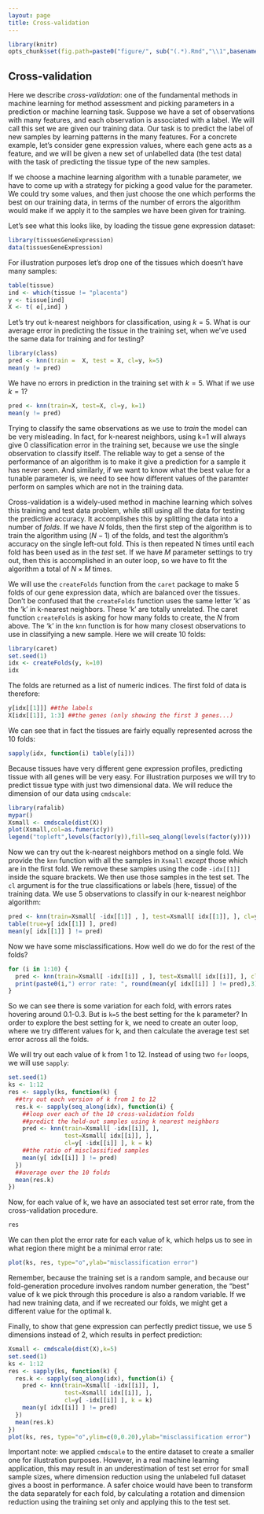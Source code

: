 ```yaml
---
layout: page
title: Cross-validation
---
```


```r
library(knitr)
opts_chunk$set(fig.path=paste0("figure/", sub("(.*).Rmd","\\1",basename(knitr:::knit_concord$get('infile'))), "-"))
```
## Cross-validation

Here we describe *cross-validation*: one of the fundamental methods in machine learning for method assessment and picking parameters in a prediction or machine learning task. Suppose we have a set of observations with many features, and each observation is associated with a label. We will call this set we are given our training data. Our task is to predict the label of new samples by learning patterns in the many features. For a concrete example, let's consider gene expression values, where each gene acts as a feature, and we will be given a new set of unlabelled data (the test data) with the task of predicting the tissue type of the new samples.

If we choose a machine learning algorithm with a tunable parameter, we have to come up with a strategy for picking a good value for the parameter. We could try some values, and then just choose the one which performs the best on our training data, in terms of the number of errors the algorithm would make if we apply it to the samples we have been given for training. 

Let's see what this looks like, by loading the tissue gene expression dataset:

```r
library(tissuesGeneExpression)
data(tissuesGeneExpression)
```

For illustration purposes let's drop one of the tissues which doesn't have many samples:

```r
table(tissue)
ind <- which(tissue != "placenta")
y <- tissue[ind]
X <- t( e[,ind] )
```

Let's try out k-nearest neighbors for classification, using $k=5$. What is our average error in predicting the tissue in the training set, when we've used the same data for training and for testing?

```r
library(class)
pred <- knn(train =  X, test = X, cl=y, k=5)
mean(y != pred)
```

We have no errors in prediction in the training set with $k=5$. What if we use $k=1$?

```r
pred <- knn(train=X, test=X, cl=y, k=1)
mean(y != pred)
```

Trying to classify the same observations as we use to *train* the model can be very misleading. In fact, for k-nearest neighbors, using k=1 will always give 0 classification error in the training set, because we use the single observation to classify itself. The reliable way to get a sense of the performance of an algorithm is to make it give a prediction for a sample it has never seen. And similarly, if we want to know what the best value for a tunable parameter is, we need to see how different values of the paramter perform on samples which are not in the training data.

Cross-validation is a widely-used method in machine learning which solves this training and test data problem, while still using all the data for testing the predictive accuracy. It accomplishes this by splitting the data into a number of *folds*. If we have $N$ folds, then the first step of the algorithm is to train the algorithm using $(N-1)$ of the folds, and test the algorithm's accuracy on the single left-out fold. This is then repeated N times until each fold has been used as in the *test* set. If we have $M$ parameter settings to try out, then this is accomplished in an outer loop, so we have to fit the algorithm a total of $N \times M$ times.

We will use the `createFolds` function from the `caret` package to make 5 folds of our gene expression data, which are balanced over the tissues. Don't be confused that the `createFolds` function uses the same letter 'k' as the 'k' in k-nearest neighbors. These 'k' are totally unrelated. The caret function `createFolds` is asking for how many folds to create, the $N$ from above. The 'k' in the `knn` function is for how many closest observations to use in classifying a new sample. Here we will create 10 folds:

```r
library(caret)
set.seed(1)
idx <- createFolds(y, k=10)
idx
```

The folds are returned as a list of numeric indices. The first fold of data is therefore:

```r
y[idx[[1]]] ##the labels
X[idx[[1]], 1:3] ##the genes (only showing the first 3 genes...)
```

We can see that in fact the tissues are fairly equally represented across the 10 folds:

```r
sapply(idx, function(i) table(y[i]))
```

Because tissues have very different gene expression profiles, predicting tissue with all genes will be very easy. For illustration purposes we will try to predict tissue type with just two dimensional data. We will reduce the dimension of our data using `cmdscale`:

```r
library(rafalib)
mypar()
Xsmall <- cmdscale(dist(X))
plot(Xsmall,col=as.fumeric(y))
legend("topleft",levels(factor(y)),fill=seq_along(levels(factor(y))))
```

Now we can try out the k-nearest neighbors method on a single fold. We provide the `knn` function with all the samples in `Xsmall` *except* those which are in the first fold. We remove these samples using the code `-idx[[1]]` inside the square brackets. We then use those samples in the test set. The `cl` argument is for the true classifications or labels (here, tissue) of the training data. We use 5 observations to classify in our k-nearest neighbor algorithm:

```r
pred <- knn(train=Xsmall[ -idx[[1]] , ], test=Xsmall[ idx[[1]], ], cl=y[ -idx[[1]] ], k=5)
table(true=y[ idx[[1]] ], pred)
mean(y[ idx[[1]] ] != pred)
```

Now we have some misclassifications. How well do we do for the rest of the folds?

```r
for (i in 1:10) {
  pred <- knn(train=Xsmall[ -idx[[i]] , ], test=Xsmall[ idx[[i]], ], cl=y[ -idx[[i]] ], k=5)
  print(paste0(i,") error rate: ", round(mean(y[ idx[[i]] ] != pred),3)))
}
```

So we can see there is some variation for each fold, with errors rates hovering around 0.1-0.3. But is `k=5` the best setting for the k parameter? In order to explore the best setting for k, we need to create an outer loop, where we try different values for k, and then calculate the average test set error across all the folds.

We will try out each value of k from 1 to 12. Instead of using two `for` loops, we will use `sapply`:

```r
set.seed(1)
ks <- 1:12
res <- sapply(ks, function(k) {
  ##try out each version of k from 1 to 12
  res.k <- sapply(seq_along(idx), function(i) {
    ##loop over each of the 10 cross-validation folds
    ##predict the held-out samples using k nearest neighbors
    pred <- knn(train=Xsmall[ -idx[[i]], ],
                test=Xsmall[ idx[[i]], ],
                cl=y[ -idx[[i]] ], k = k)
    ##the ratio of misclassified samples
    mean(y[ idx[[i]] ] != pred)
  })
  ##average over the 10 folds
  mean(res.k)
})
```

Now, for each value of k, we have an associated test set error rate, from the cross-validation procedure.

```r
res
```

We can then plot the error rate for each value of k, which helps us to see in what region there might be a minimal error rate:

```r
plot(ks, res, type="o",ylab="misclassification error")
```

Remember, because the training set is a random sample, and because our fold-generation procedure involves random number generation, the "best" value of k we pick through this procedure is also a random variable. If we had new training data, and if we recreated our folds, we might get a different value for the optimal k.

Finally, to show that gene expression can perfectly predict tissue, we use 5 dimensions instead of 2, which results in perfect prediction:

```r
Xsmall <- cmdscale(dist(X),k=5)
set.seed(1)
ks <- 1:12
res <- sapply(ks, function(k) {
  res.k <- sapply(seq_along(idx), function(i) {
    pred <- knn(train=Xsmall[ -idx[[i]], ],
                test=Xsmall[ idx[[i]], ],
                cl=y[ -idx[[i]] ], k = k)
    mean(y[ idx[[i]] ] != pred)
  })
  mean(res.k)
})
plot(ks, res, type="o",ylim=c(0,0.20),ylab="misclassification error")
```

Important note: we applied `cmdscale` to the entire dataset to create
a smaller one for illustration purposes. However, in a real machine
learning application, this may result in an underestimation of test
set error for small sample sizes, where dimension reduction using the
unlabeled full dataset gives a boost in performance. A safer choice
would have been to transform the data separately for each fold, by
calculating a rotation and dimension reduction using the training set only
and applying this to the test set.
